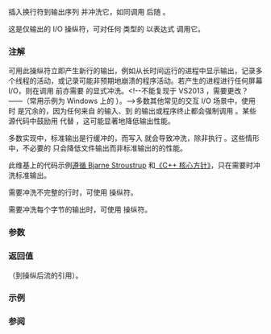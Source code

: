 {{cpp/title|endl}}
{{cpp/io/manip/navbar}}
{{ddcl|header=ostream|
template&lt; class CharT, class Traits &gt;
std::basic_ostream&lt;CharT, Traits&gt;&amp; endl( std::basic_ostream&lt;CharT, Traits&gt;&amp; os );
}}

插入换行符到输出序列 {{c|os}} 并冲洗它，如同调用 {{c|os.put(os.widen('\n'))}} 后随 {{c|os.flush()}}。

这是仅输出的 I/O 操纵符，可对任何 {{lc|std::basic_ostream}} 类型的 {{tt|out}} 以表达式 {{c|out &lt;&lt; std::endl}} 调用它。

===注解===
可用此操纵符立即产生新行的输出，例如从长时间运行的进程中显示输出，记录多个线程的活动，或记录可能非预期地崩溃的程序活动。若产生的进程进行任何屏幕 I/O，则在调用 {{lc|std::system}} 前亦需要 {{lc|std::cout}} 的显式冲洗。&lt;!--不能复现于 VS2013 ，需要更改？ ——（常用示例为 Windows 上的 {{c|std::system("pause")}} ）。--&gt;多数其他常见的交互 I/O 场景中，使用 {{lc|std::cout}} 时 {{tt|std::endl}} 是冗余的，因为任何来自 {{lc|std::cin}} 的输入、到 {{lc|std::cerr}} 的输出或程序终止都会强制调用 {{c|std::cout.flush()}}。某些源代码中鼓励用 {{tt|std::endl}} 代替 {{c/core|'\n'}}，这可能显著地降低输出性能。

多数实现中，标准输出是行缓冲的，而写入 {{c/core|'\n'}} 就会导致冲洗，除非执行 {{c|std::ios::sync_with_stdio(false)}}。这些情形中，不必要的 {{tt|endl}} 只会降低文件输出而非标准输出的的性能。

此维基上的代码示例[http://www.stroustrup.com/3rd_code.html 遵循 Bjarne Stroustrup] 和[https://github.com/isocpp/CppCoreGuidelines/blob/master/CppCoreGuidelines.md#Rio-endl 《C++ 核心方针》]，只在需要时冲洗标准输出。

需要冲洗不完整的行时，可使用 {{lc|std::flush}} 操纵符。

需要冲洗每个字节的输出时，可使用 {{lc|std::unitbuf}} 操纵符。

===参数===
{{par begin}}
{{par|os|到输出流的引用}}
{{par end}}

===返回值===
{{c|os}}（到操纵后流的引用）。

===示例===
{{example
|以 {{c/core|'\n'}} 替代 {{tt|endl}}，输出会相同，但可能不会实时出现。
|code=
#include &lt;chrono&gt;
#include &lt;iostream&gt;
 
template&lt;typename Diff&gt;
void log_progress(Diff d)
{
    std::cout &lt;&lt; std::chrono::duration_cast&lt;std::chrono::milliseconds&gt;(d)
              &lt;&lt; " passed" &lt;&lt; std::endl;
}
 
int main()
{
    std::cout.sync_with_stdio(false); // 一些平台上 stdout 在写 \n 时冲洗
 
    static volatile int sink{};
    const auto t1 = std::chrono::high_resolution_clock::now();
    for (int i = 0; i &lt; 5; ++i)
    {
        for (int j = 0; j &lt; 10000; ++j)
            for (int k = 0; k &lt; 20000; ++k)
                sink += i * j * k; // 做一些工作
        log_progress(std::chrono::high_resolution_clock::now() - t1);
    }
}
|p=true
|output=
566ms passed
1133ms passed
1699ms passed
2262ms passed
2829ms passed
}}

===参阅===
{{dsc begin}}
{{dsc inc|cpp/io/manip/dsc unitbuf}}
{{dsc inc|cpp/io/manip/dsc flush}}
{{dsc inc|cpp/io/basic_ostream/dsc flush}}
{{dsc end}}

{{langlinks|de|en|es|fr|it|ja|pt|ru}}